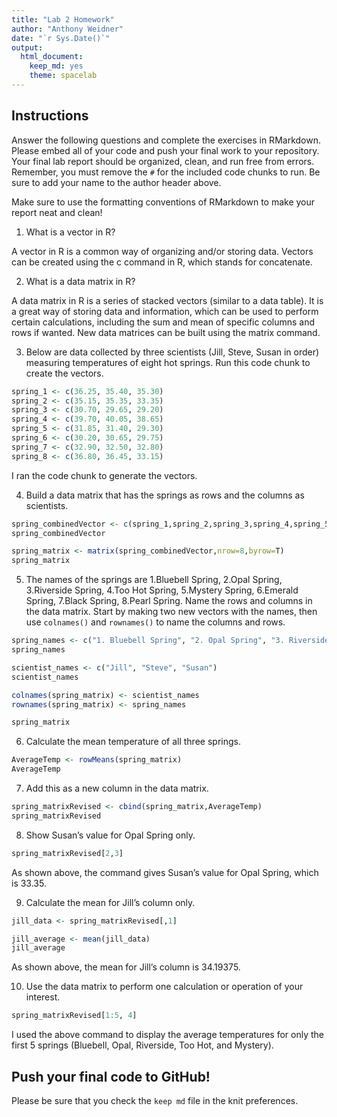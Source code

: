 ```yaml
---
title: "Lab 2 Homework"
author: "Anthony Weidner"
date: "`r Sys.Date()`"
output:
  html_document: 
    keep_md: yes
    theme: spacelab
---
```


## Instructions
Answer the following questions and complete the exercises in RMarkdown. Please embed all of your code and push your final work to your repository. Your final lab report should be organized, clean, and run free from errors. Remember, you must remove the `#` for the included code chunks to run. Be sure to add your name to the author header above.  

Make sure to use the formatting conventions of RMarkdown to make your report neat and clean!  

1. What is a vector in R?  

A vector in R is a common way of organizing and/or storing data. Vectors can be created using the c command in R, which stands for concatenate. 

2. What is a data matrix in R?  

A data matrix in R is a series of stacked vectors (similar to a data table). It is a great way of storing data and information, which can be used to perform certain calculations, including the sum and mean of specific columns and rows if wanted. New data matrices can be built using the matrix command. 

3. Below are data collected by three scientists (Jill, Steve, Susan in order) measuring temperatures of eight hot springs. Run this code chunk to create the vectors.  
```r
spring_1 <- c(36.25, 35.40, 35.30)
spring_2 <- c(35.15, 35.35, 33.35)
spring_3 <- c(30.70, 29.65, 29.20)
spring_4 <- c(39.70, 40.05, 38.65)
spring_5 <- c(31.85, 31.40, 29.30)
spring_6 <- c(30.20, 30.65, 29.75)
spring_7 <- c(32.90, 32.50, 32.80)
spring_8 <- c(36.80, 36.45, 33.15)
```

I ran the code chunk to generate the vectors.

4. Build a data matrix that has the springs as rows and the columns as scientists.  

```r
spring_combinedVector <- c(spring_1,spring_2,spring_3,spring_4,spring_5,spring_6,spring_7,spring_8)
spring_combinedVector

spring_matrix <- matrix(spring_combinedVector,nrow=8,byrow=T)
spring_matrix
```


5. The names of the springs are 1.Bluebell Spring, 2.Opal Spring, 3.Riverside Spring, 4.Too Hot Spring, 5.Mystery Spring, 6.Emerald Spring, 7.Black Spring, 8.Pearl Spring. Name the rows and columns in the data matrix. Start by making two new vectors with the names, then use `colnames()` and `rownames()` to name the columns and rows.

```r
spring_names <- c("1. Bluebell Spring", "2. Opal Spring", "3. Riverside Spring", "4. Too Hot Spring", "5. Mystery Spring", "6. Emerald Spring", "7. Black Spring", "8. Pearl Spring")
spring_names

scientist_names <- c("Jill", "Steve", "Susan")
scientist_names

colnames(spring_matrix) <- scientist_names
rownames(spring_matrix) <- spring_names

spring_matrix

```


6. Calculate the mean temperature of all three springs.

```r
AverageTemp <- rowMeans(spring_matrix)
AverageTemp

```


7. Add this as a new column in the data matrix.  

```r
spring_matrixRevised <- cbind(spring_matrix,AverageTemp)
spring_matrixRevised
```


8. Show Susan's value for Opal Spring only.

```r
spring_matrixRevised[2,3]

```

As shown above, the command gives Susan's value for Opal Spring, which is 33.35.


9. Calculate the mean for Jill's column only.  

```r
jill_data <- spring_matrixRevised[,1]

jill_average <- mean(jill_data)
jill_average
```

As shown above, the mean for Jill's column is 34.19375.

10. Use the data matrix to perform one calculation or operation of your interest.

```r
spring_matrixRevised[1:5, 4]
```

I used the above command to display the average temperatures for only the first 5 springs (Bluebell, Opal, Riverside, Too Hot, and Mystery). 

## Push your final code to GitHub!
Please be sure that you check the `keep md` file in the knit preferences.  